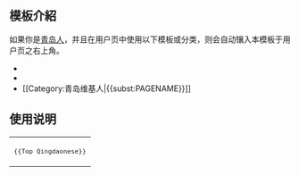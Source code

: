 == 模板介紹 ==
如果你是[[青岛|青岛人]]，并且在用户页中使用以下模板或分类，则会自动镶入本模板于用户页之右上角。
* {{tl|User Qingdao}}
* {{tl|User Qingdao 2}}
* <nowiki>[[Category:青岛维基人|{{subst:PAGENAME}}]]</nowiki>

== 使用说明 ==
{| style="background: none"
|<small><pre>
{{Top Qingdaonese}}</pre></small>
|}

<includeonly>{{Sandbox other||<!-- 本行下加入模板的分類，跨維基連結加入Wikidata（參見[[Wikipedia:Wikidata]]） -->
[[Category:用戶頂部圖標模板]]
}}</includeonly>
